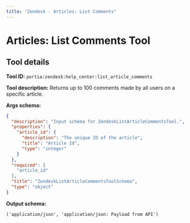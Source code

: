 ```yaml
---
title: "Zendesk - Articles: List Comments"
---
```

<!-- WARNING: This file is auto-generated by generate_tool_docs.py. Do not edit manually. -->


# Articles: List Comments Tool

<Intro />

## Tool details
**Tool ID:** `portia:zendesk:help_center:list_article_comments`

**Tool description:** Returns up to 100 comments made by all users on a specific article.

**Args schema:**
```json
{
  "description": "Input schema for ZendeskListArticleCommentsTool.",
  "properties": {
    "article_id": {
      "description": "The unique ID of the article",
      "title": "Article Id",
      "type": "integer"
    }
  },
  "required": [
    "article_id"
  ],
  "title": "ZendeskListArticleCommentsToolSchema",
  "type": "object"
}
```

**Output schema:**
```
('application/json', 'application/json: Payload from API')
```
